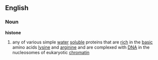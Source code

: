 ==English==
===Noun===
'''histone'''

#any of various simple [[water]] [[soluble]] proteins that are [[rich]] in the [[basic]] amino acids [[lysine]] and [[arginine]] and are complexed with [[DNA]] in the nucleosomes of eukaryotic [[chromatin]]